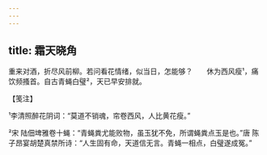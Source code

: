 ```yaml
---
---
---
```

title: 霜天晓角
---







重来对酒，折尽风前柳。若问看花情绪，似当日，怎能够？　　休为西风瘦¹，痛饮频搔首。自古青蝇白璧²，天已早安排就。





【笺注】


¹李清照醉花阴词：“莫道不销魂，帘卷西风，人比黄花瘦。”

²宋 陆佃埤雅卷十蝇：“青蝇粪尤能败物，虽玉犹不免，所谓蝇粪点玉是也。”唐 陈子昂宴胡楚真禁所诗：“人生固有命，天道信无言。青蝇一相点，白璧遂成冤。”